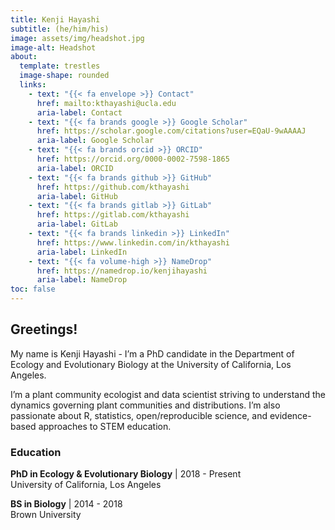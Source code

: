 ```yaml
---
title: Kenji Hayashi
subtitle: (he/him/his)
image: assets/img/headshot.jpg
image-alt: Headshot
about:
  template: trestles
  image-shape: rounded
  links:
    - text: "{{< fa envelope >}} Contact"
      href: mailto:kthayashi@ucla.edu
      aria-label: Contact
    - text: "{{< fa brands google >}} Google Scholar"
      href: https://scholar.google.com/citations?user=EQaU-9wAAAAJ
      aria-label: Google Scholar
    - text: "{{< fa brands orcid >}} ORCID"
      href: https://orcid.org/0000-0002-7598-1865
      aria-label: ORCID
    - text: "{{< fa brands github >}} GitHub"
      href: https://github.com/kthayashi
      aria-label: GitHub
    - text: "{{< fa brands gitlab >}} GitLab"
      href: https://gitlab.com/kthayashi
      aria-label: GitLab
    - text: "{{< fa brands linkedin >}} LinkedIn"
      href: https://www.linkedin.com/in/kthayashi
      aria-label: LinkedIn
    - text: "{{< fa volume-high >}} NameDrop"
      href: https://namedrop.io/kenjihayashi
      aria-label: NameDrop
toc: false
---
```


## Greetings!

My name is Kenji Hayashi - I'm a PhD candidate in the Department of Ecology and Evolutionary Biology at the University of California, Los Angeles.

I'm a plant community ecologist and data scientist striving to understand the dynamics governing plant communities and distributions. I'm also passionate about R, statistics, open/reproducible science, and evidence-based approaches to STEM education.

### Education

**PhD in Ecology & Evolutionary Biology** | 2018 - Present  
University of California, Los Angeles

**BS in Biology** | 2014 - 2018  
Brown University
